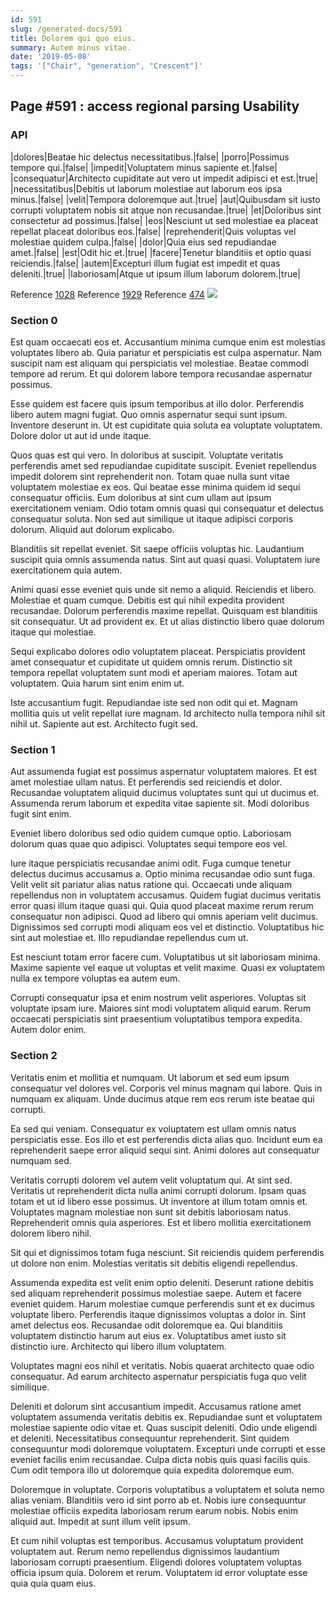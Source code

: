 ```yaml
---
id: 591
slug: /generated-docs/591
title: Dolorem qui quo eius.
summary: Autem minus vitae.
date: '2019-05-08'
tags: '["Chair", "generation", "Crescent"]'
---
```


## Page #591 : access regional parsing Usability
### API

|dolores|Beatae hic delectus necessitatibus.|false|
|porro|Possimus tempore qui.|false|
|impedit|Voluptatem minus sapiente et.|false|
|consequatur|Architecto cupiditate aut vero ut impedit adipisci et est.|true|
|necessitatibus|Debitis ut laborum molestiae aut laborum eos ipsa minus.|false|
|velit|Tempora doloremque aut.|true|
|aut|Quibusdam sit iusto corrupti voluptatem nobis sit atque non recusandae.|true|
|et|Doloribus sint consectetur ad possimus.|false|
|eos|Nesciunt ut sed molestiae ea placeat repellat placeat doloribus eos.|false|
|reprehenderit|Quis voluptas vel molestiae quidem culpa.|false|
|dolor|Quia eius sed repudiandae amet.|false|
|est|Odit hic et.|true|
|facere|Tenetur blanditiis et optio quasi reiciendis.|false|
|autem|Excepturi illum fugiat est impedit et quas deleniti.|true|
|laboriosam|Atque ut ipsum illum laborum dolorem.|true|

Reference [1028](/generated-docs/1028)
Reference [1929](/generated-docs/1929)
Reference [474](/generated-docs/474)
![](/assets/cats-2.jpg)

### Section 0
Est quam occaecati eos et. Accusantium minima cumque enim est molestias voluptates libero ab. Quia pariatur et perspiciatis est culpa aspernatur. Nam suscipit nam est aliquam qui perspiciatis vel molestiae. Beatae commodi tempore ad rerum. Et qui dolorem labore tempora recusandae aspernatur possimus.
 Esse quidem est facere quis ipsum temporibus at illo dolor. Perferendis libero autem magni fugiat. Quo omnis aspernatur sequi sunt ipsum. Inventore deserunt in. Ut est cupiditate quia soluta ea voluptate voluptatem. Dolore dolor ut aut id unde itaque.
 Quos quas est qui vero. In doloribus at suscipit. Voluptate veritatis perferendis amet sed repudiandae cupiditate suscipit. Eveniet repellendus impedit dolorem sint reprehenderit non. Totam quae nulla sunt vitae voluptatem molestiae ex eos.
Qui beatae esse minima quidem id sequi consequatur officiis. Eum doloribus at sint cum ullam aut ipsum exercitationem veniam. Odio totam omnis quasi qui consequatur et delectus consequatur soluta. Non sed aut similique ut itaque adipisci corporis dolorum. Aliquid aut dolorum explicabo.
 Blanditiis sit repellat eveniet. Sit saepe officiis voluptas hic. Laudantium suscipit quia omnis assumenda natus. Sint aut quasi quasi. Voluptatem iure exercitationem quia autem.
 Animi quasi esse eveniet quis unde sit nemo a aliquid. Reiciendis et libero. Molestiae et quam cumque. Debitis est qui nihil expedita provident recusandae. Dolorum perferendis maxime repellat.
Quisquam est blanditiis sit consequatur. Ut ad provident ex. Et ut alias distinctio libero quae dolorum itaque qui molestiae.
 Sequi explicabo dolores odio voluptatem placeat. Perspiciatis provident amet consequatur et cupiditate ut quidem omnis rerum. Distinctio sit tempora repellat voluptatem sunt modi et aperiam maiores. Totam aut voluptatem. Quia harum sint enim enim ut.
 Iste accusantium fugit. Repudiandae iste sed non odit qui et. Magnam mollitia quis ut velit repellat iure magnam. Id architecto nulla tempora nihil sit nihil ut. Sapiente aut est. Architecto fugit sed.
### Section 1
Aut assumenda fugiat est possimus aspernatur voluptatem maiores. Et est amet molestiae ullam natus. Et perferendis sed reiciendis et dolor. Recusandae voluptatem aliquid ducimus voluptates sunt qui ut ducimus et. Assumenda rerum laborum et expedita vitae sapiente sit. Modi doloribus fugit sint enim.
 Eveniet libero doloribus sed odio quidem cumque optio. Laboriosam dolorum quas quae quo adipisci. Voluptates sequi tempore eos vel.
 Iure itaque perspiciatis recusandae animi odit. Fuga cumque tenetur delectus ducimus accusamus a. Optio minima recusandae odio sunt fuga. Velit velit sit pariatur alias natus ratione qui. Occaecati unde aliquam repellendus non in voluptatem accusamus.
Quidem fugiat ducimus veritatis error quasi illum itaque quasi qui. Quia quod placeat maxime rerum rerum consequatur non adipisci. Quod ad libero qui omnis aperiam velit ducimus. Dignissimos sed corrupti modi aliquam eos vel et distinctio. Voluptatibus hic sint aut molestiae et. Illo repudiandae repellendus cum ut.
 Est nesciunt totam error facere cum. Voluptatibus ut sit laboriosam minima. Maxime sapiente vel eaque ut voluptas et velit maxime. Quasi ex voluptatem nulla ex tempore voluptas ea autem eum.
 Corrupti consequatur ipsa et enim nostrum velit asperiores. Voluptas sit voluptate ipsam iure. Maiores sint modi voluptatem aliquid earum. Rerum occaecati perspiciatis sint praesentium voluptatibus tempora expedita. Autem dolor enim.
### Section 2
Veritatis enim et mollitia et numquam. Ut laborum et sed eum ipsum consequatur vel dolores vel. Corporis vel minus magnam qui labore. Quis in numquam ex aliquam. Unde ducimus atque rem eos rerum iste beatae qui corrupti.
 Ea sed qui veniam. Consequatur ex voluptatem est ullam omnis natus perspiciatis esse. Eos illo et est perferendis dicta alias quo. Incidunt eum ea reprehenderit saepe error aliquid sequi sint. Animi dolores aut consequatur numquam sed.
 Veritatis corrupti dolorem vel autem velit voluptatum qui. At sint sed. Veritatis ut reprehenderit dicta nulla animi corrupti dolorum. Ipsam quas totam et ut id libero esse possimus.
Ut inventore at illum totam omnis et. Voluptates magnam molestiae non sunt sit debitis laboriosam natus. Reprehenderit omnis quia asperiores. Est et libero mollitia exercitationem dolorem libero nihil.
 Sit qui et dignissimos totam fuga nesciunt. Sit reiciendis quidem perferendis ut dolore non enim. Molestias veritatis sit debitis eligendi repellendus.
 Assumenda expedita est velit enim optio deleniti. Deserunt ratione debitis sed aliquam reprehenderit possimus molestiae saepe. Autem et facere eveniet quidem. Harum molestiae cumque perferendis sunt et ex ducimus voluptate libero. Perferendis itaque dignissimos voluptas a dolor in. Sint amet delectus eos.
Recusandae odit doloremque ea. Qui blanditiis voluptatem distinctio harum aut eius ex. Voluptatibus amet iusto sit distinctio iure. Architecto qui libero illum voluptatem.
 Voluptates magni eos nihil et veritatis. Nobis quaerat architecto quae odio consequatur. Ad earum architecto aspernatur perspiciatis fuga quo velit similique.
 Deleniti et dolorum sint accusantium impedit. Accusamus ratione amet voluptatem assumenda veritatis debitis ex. Repudiandae sunt et voluptatem molestiae sapiente odio vitae et. Quas suscipit deleniti. Odio unde eligendi et deleniti. Necessitatibus consequuntur reprehenderit.
Sint quidem consequuntur modi doloremque voluptatem. Excepturi unde corrupti et esse eveniet facilis enim recusandae. Culpa dicta nobis quis quasi facilis quis. Cum odit tempora illo ut doloremque quia expedita doloremque eum.
 Doloremque in voluptate. Corporis voluptatibus a voluptatem et soluta nemo alias veniam. Blanditiis vero id sint porro ab et. Nobis iure consequuntur molestiae officiis expedita laboriosam rerum earum nobis. Nobis enim aliquid aut. Impedit at sunt illum velit ipsum.
 Et cum nihil voluptas est temporibus. Accusamus voluptatum provident voluptatem aut. Rerum nemo repellendus dignissimos laudantium laboriosam corrupti praesentium. Eligendi dolores voluptatem voluptas officia ipsum quia. Dolorem et rerum. Voluptatem id error voluptate esse quia quia quam eius.
